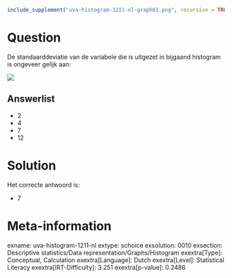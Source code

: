 ```r
include_supplement("uva-histogram-1211-nl-graph01.png", recursive = TRUE)
```

Question
========

De standaarddeviatie van de variabele die is uitgezet in bijgaand
histogram is ongeveer gelijk aan:

![](uva-histogram-1211-nl-graph01.png)

Answerlist
----------

* 2
* 4
* 7
* 12

Solution
========

Het correcte antwoord is: 

* 7

Meta-information
================
exname: uva-histogram-1211-nl
extype: schoice
exsolution: 0010
exsection: Descriptive statistics/Data representation/Graphs/Histogram
exextra[Type]: Conceptual, Calculation
exextra[Language]: Dutch
exextra[Level]: Statistical Literacy
exextra[IRT-Difficulty]: 3.251
exextra[p-value]: 0.2486
